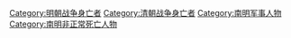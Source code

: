 [[Category:明朝战争身亡者|Category:明朝战争身亡者]]
[[Category:清朝战争身亡者|Category:清朝战争身亡者]]
[[Category:南明军事人物|Category:南明军事人物]]
[[Category:南明非正常死亡人物|Category:南明非正常死亡人物]]